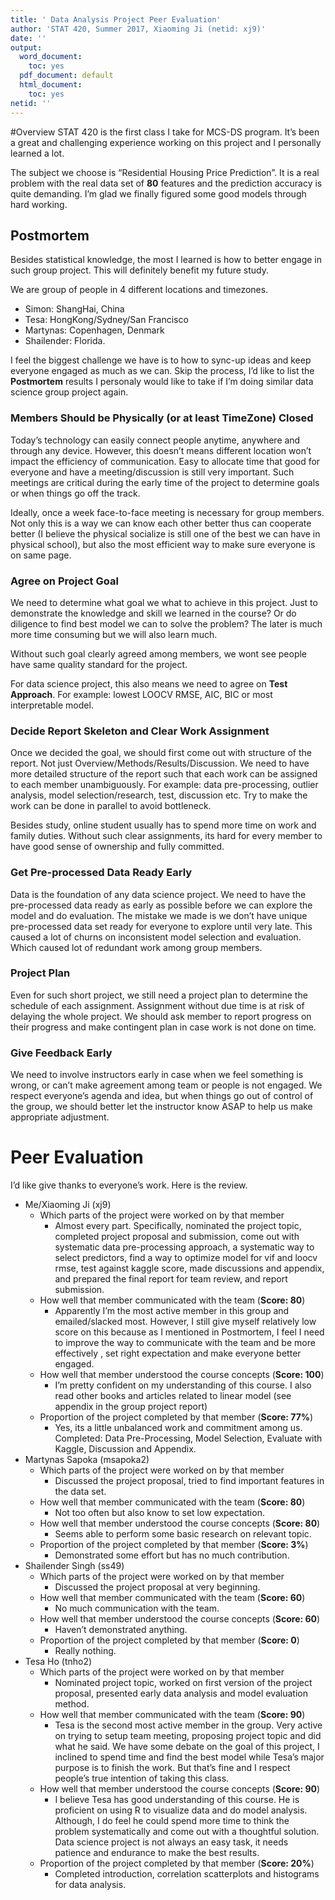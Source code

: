 ```yaml
---
title: ' Data Analysis Project Peer Evaluation'
author: 'STAT 420, Summer 2017, Xiaoming Ji (netid: xj9)'
date: ''
output:
  word_document:
    toc: yes
  pdf_document: default
  html_document:
    toc: yes
netid: ''
---
```


#Overview
STAT 420 is the first class I take for MCS-DS program. It's been a great and challenging experience working on this project and I personally learned a lot. 

The subject we choose is "Residential Housing Price Prediction". It is a real problem with the real data set of **80** features and the prediction accuracy is quite demanding. I'm glad we finally figured some good models through hard working.

## Postmortem
Besides statistical knowledge, the most I learned is how to better engage in such group project. This will definitely benefit my future study. 

We are group of people in 4 different locations and timezones. 

- Simon: ShangHai, China
- Tesa: HongKong/Sydney/San Francisco
- Martynas: Copenhagen, Denmark
- Shailender: Florida. 

I feel the biggest challenge we have is to how to sync-up ideas and keep everyone engaged as much as we can. Skip the process, I'd like to list the **Postmortem** results I personaly would like to take if I'm doing similar data science group project again.

### Members Should be Physically (or at least TimeZone) Closed
Today's technology can easily connect people anytime, anywhere and through any device. However, this doesn't means different location won't impact the efficiency of communication. Easy to allocate time that good for everyone and have a meeting/discussion  is still very important. Such meetings are critical during the early time of the project to determine goals or when things go off the track. 

Ideally, once a week face-to-face meeting is necessary for group members. Not only this is a way we can know each other better thus can cooperate better (I believe the physical socialize is still one of the best we can have in physical school), but also the most efficient way to make sure everyone is on same page.

### Agree on Project Goal
We need to determine what goal we what to achieve in this project. Just to demonstrate the knowledge and skill we learned in the course? Or do diligence to find best model we can to solve the problem? The later is much more time consuming but we will also learn much. 

Without such goal clearly agreed among members, we wont see people have same quality standard for the project. 

For data science project, this also means we need to agree on **Test Approach**. For example: lowest LOOCV RMSE, AIC, BIC or most interpretable model.

### Decide Report Skeleton and Clear Work Assignment
Once we decided the goal, we should first come out with structure of the report. Not just Overview/Methods/Results/Discussion. We need to have more detailed structure of the report such that each work can be assigned to each member unambiguously. For example: data pre-processing, outlier analysis, model selection/research, test, discussion etc. Try to make the work can be done in parallel to avoid bottleneck. 

Besides study, online student usually has to spend more time on work and family duties. Without such clear assignments, its hard for every member to have good sense of ownership and fully committed.

### Get Pre-processed Data Ready Early
Data is the foundation of any data science project. We need to have the pre-processed data ready as early as possible before we can explore the model and do evaluation. The mistake we made is we don't have unique pre-processed data set ready for everyone to explore until very late. This caused a lot of churns on inconsistent model selection and evaluation. Which caused lot of redundant work among group members.

### Project Plan
Even for such short project, we still need a project plan to determine the schedule of each assignment. Assignment without due time is at risk of delaying the whole project. We should ask member to report progress on their progress and make contingent plan in case work is not done on time.

### Give Feedback Early
We need to involve instructors early in case when we feel something is wrong, or can't make agreement among team or people is not engaged. We respect everyone's agenda and idea, but when things go out of control of the group, we should better let the instructor know ASAP to help us make appropriate adjustment. 


# Peer Evaluation

I'd like give thanks to everyone's work. Here is the review.

- Me/Xiaoming Ji (xj9)
    - Which parts of the project were worked on by that member
        - Almost every part. Specifically, nominated the project topic, completed project proposal and submission, come out with systematic data pre-processing approach, a systematic way to select predictors, find a way to optimize model for vif and loocv rmse, test against kaggle score, made discussions and appendix, and prepared the final report for team review, and report submission.
    - How well that member communicated with the team (**Score: 80**)
        - Apparently I'm the most active member in this group and emailed/slacked most. However, I still give myself relatively low score on this because as I mentioned in Postmortem, I feel I need to improve the way to communicate with the team and be more effectively , set right expectation and make everyone better engaged. 
    - How well that member understood the course concepts (**Score: 100**)
        - I'm pretty confident on my understanding of this course. I also read other books  and articles related to linear model (see appendix in the group project report)
    - Proportion of the project completed by that member (**Score: 77%**)
        - Yes, its a little unbalanced work and commitment among us. Completed: Data Pre-Processing, Model Selection, Evaluate with Kaggle, Discussion and Appendix.
- Martynas Sapoka (msapoka2)
    - Which parts of the project were worked on by that member
        - Discussed the project proposal, tried to find important features in the data set.
    - How well that member communicated with the team (**Score: 80**)
        - Not too often but also know to set low expectation.
    - How well that member understood the course concepts (**Score: 80**)
        - Seems able to perform some basic research on relevant topic.
    - Proportion of the project completed by that member (**Score: 3%**)
        - Demonstrated some effort but has no much contribution.
- Shailender Singh (ss49)
    - Which parts of the project were worked on by that member
        - Discussed the project proposal at very beginning.
    - How well that member communicated with the team (**Score: 60**)
        - No much communication with the team.
    - How well that member understood the course concepts (**Score: 60**)
        - Haven't demonstrated anything.
    - Proportion of the project completed by that member (**Score: 0**)
        - Really nothing.
- Tesa Ho (tnho2)
    - Which parts of the project were worked on by that member
        -  Nominated project topic, worked on first version of the project proposal, presented early data analysis and model evaluation method.
    - How well that member communicated with the team (**Score: 90**)
        - Tesa is the second most active member in the group. Very active on trying to setup team meeting, proposing project topic and did what he said. We have some debate on the goal of this project, I inclined to spend time and find the best model while Tesa's major purpose is to finish the work. But that's fine and I respect people's true intention of taking this class.   
    - How well that member understood the course concepts (**Score: 90**)
        - I believe Tesa has good understanding of this course. He is proficient on using R to visualize data and do model analysis. Although, I do feel he could spend more time to think the problem systematically and come out with a thoughtful  solution. Data science project is not always an easy task, it needs patience and endurance to make the best results.
    - Proportion of the project completed by that member (**Score: 20%**)
        -  Completed introduction, correlation scatterplots and histograms for data analysis. 
